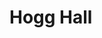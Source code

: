
# Hogg Hall

<ProjectDetails
  region="Riverlands"
  house="House Wode"
  type="Keep"
  status="Completed"
  warp="/warp hogghall"
  projectLead=""
  dateStarted="Invalid Date"
  dateCompleted="Invalid Date"
/>

